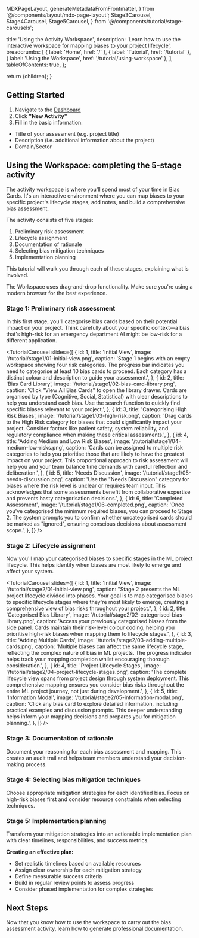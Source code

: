   MDXPageLayout,
  generateMetadataFromFrontmatter,
} from '@/components/layout/mdx-page-layout';
  Stage3Carousel,
  Stage4Carousel,
  Stage5Carousel,
} from '@/components/tutorial/stage-carousels';

  title: 'Using the Activity Workspace',
  description:
    'Learn how to use the interactive workspace for mapping biases to your project lifecycle',
  breadcrumbs: [
    { label: 'Home', href: '/' },
    { label: 'Tutorial', href: '/tutorial' },
    { label: 'Using the Workspace', href: '/tutorial/using-workspace' },
  ],
  tableOfContents: true,
};


  return <MDXPageLayout frontmatter={frontmatter}>{children}</MDXPageLayout>;
}

## Getting Started

1. Navigate to the [Dashboard](/dashboard)
2. Click **"New Activity"**
3. Fill in the basic information:

- Title of your assessment (e.g. project title)
- Description (i.e. additional information about the project)
- Domain/Sector

## Using the Workspace: completing the 5-stage activity

The activity workspace is where you'll spend most of your time in Bias Cards. It's an interactive environment where you can map biases to your specific project's lifecycle stages, add notes, and build a comprehensive bias assessment.

The activity consists of five stages:

1. Preliminary risk assessment
2. Lifecycle assignment
3. Documentation of rationale
4. Selecting bias mitigation techniques
5. Implementation planning

This tutorial will walk you through each of these stages, explaining what is involved.

<Callout type="warning">
  The Workspace uses drag-and-drop functionality. Make sure you're using a
  modern browser for the best experience.
</Callout>

### Stage 1: Preliminary risk assessment

In this first stage, you'll categorise bias cards based on their potential impact on your project. Think carefully about your specific context—a bias that's high-risk for an emergency department AI might be low-risk for a different application.

<TutorialCarousel
  slides={[
    {
      id: 1,
      title: 'Initial View',
      image: '/tutorial/stage1/01-initial-view.png',
      caption:
        'Stage 1 begins with an empty workspace showing four risk categories. The progress bar indicates you need to categorise at least 10 bias cards to proceed. Each category has a distinct colour and description to guide your assessment.',
    },
    {
      id: 2,
      title: 'Bias Card Library',
      image: '/tutorial/stage1/02-bias-card-library.png',
      caption:
        'Click "View All Bias Cards" to open the library drawer. Cards are organised by type (Cognitive, Social, Statistical) with clear descriptions to help you understand each bias. Use the search function to quickly find specific biases relevant to your project.',
    },
    {
      id: 3,
      title: 'Categorising High Risk Biases',
      image: '/tutorial/stage1/03-high-risk.png',
      caption:
        'Drag cards to the High Risk category for biases that could significantly impact your project. Consider factors like patient safety, system reliability, and regulatory compliance when making these critical assessments.',
    },
    {
      id: 4,
      title: 'Adding Medium and Low Risk Biases',
      image: '/tutorial/stage1/04-medium-low-risks.png',
      caption:
        'Cards can be assigned to multiple risk categories to help you prioritise those that are likely to have the greatest impact on your project. This proportional approach to risk assessment will help you and your team balance time demands with careful reflection and deliberation.',
    },
    {
      id: 5,
      title: 'Needs Discussion',
      image: '/tutorial/stage1/05-needs-discussion.png',
      caption:
        'Use the "Needs Discussion" category for biases where the risk level is unclear or requires team input. This acknowledges that some assessments benefit from collaborative expertise and prevents hasty categorisation decisions.',
    },
    {
      id: 6,
      title: 'Completed Assessment',
      image: '/tutorial/stage1/06-completed.png',
      caption:
        'Once you\'ve categorised the minimum required biases, you can proceed to Stage 2. The system prompts you to confirm whether uncategorised cards should be marked as "ignored", ensuring conscious decisions about assessment scope.',
    },
  ]}
/>

### Stage 2: Lifecycle assignment

Now you'll map your categorised biases to specific stages in the ML project lifecycle. This helps identify when biases are most likely to emerge and affect your system.

<TutorialCarousel
  slides={[
    {
      id: 1,
      title: 'Initial View',
      image: '/tutorial/stage2/01-initial-view.png',
      caption:
        "Stage 2 presents the ML project lifecycle divided into phases. Your goal is to map categorised biases to specific lifecycle stages where they're most likely to emerge, creating a comprehensive view of bias risks throughout your project.",
    },
    {
      id: 2,
      title: 'Categorised Bias Library',
      image: '/tutorial/stage2/02-categorised-bias-library.png',
      caption:
        'Access your previously categorised biases from the side panel. Cards maintain their risk-level colour coding, helping you prioritise high-risk biases when mapping them to lifecycle stages.',
    },
    {
      id: 3,
      title: 'Adding Multiple Cards',
      image: '/tutorial/stage2/03-adding-multiple-cards.png',
      caption:
        'Multiple biases can affect the same lifecycle stage, reflecting the complex nature of bias in ML projects. The progress indicator helps track your mapping completion whilst encouraging thorough consideration.',
    },
    {
      id: 4,
      title: 'Project Lifecycle Stages',
      image: '/tutorial/stage2/04-project-lifecycle-stages.png',
      caption:
        'The complete lifecycle view spans from project design through system deployment. This comprehensive mapping ensures you consider bias risks throughout the entire ML project journey, not just during development.',
    },
    {
      id: 5,
      title: 'Information Modal',
      image: '/tutorial/stage2/05-information-modal.png',
      caption:
        'Click any bias card to explore detailed information, including practical examples and discussion prompts. This deeper understanding helps inform your mapping decisions and prepares you for mitigation planning.',
    },
  ]}
/>

### Stage 3: Documentation of rationale

Document your reasoning for each bias assessment and mapping. This creates an audit trail and helps team members understand your decision-making process.

<Stage3Carousel />

### Stage 4: Selecting bias mitigation techniques

Choose appropriate mitigation strategies for each identified bias. Focus on high-risk biases first and consider resource constraints when selecting techniques.

<Stage4Carousel />

### Stage 5: Implementation planning

Transform your mitigation strategies into an actionable implementation plan with clear timelines, responsibilities, and success metrics.

<Stage5Carousel />

<Callout type="tip">

**Creating an effective plan:**

- Set realistic timelines based on available resources
- Assign clear ownership for each mitigation strategy
- Define measurable success criteria
- Build in regular review points to assess progress
- Consider phased implementation for complex strategies

</Callout>

## Next Steps

Now that you know how to use the workspace to carry out the bias assessment activity, learn how to generate professional documentation.

<LinkCard
  href="/tutorial/creating-reports"
  title="Next: Creating Reports"
  description="Transform your activity into a professional documentation"
  icon={FileText}
/>

